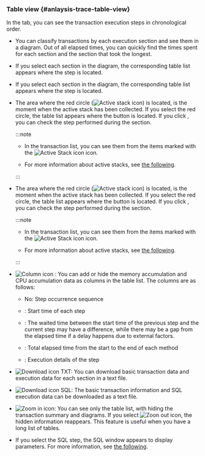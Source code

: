 ### Table view {#anlaysis-trace-table-view}

In the <Cmdname sid="TTL06126" className="uitext" /> tab, you can see the transaction execution steps in chronological order.

<Xclude product='php,nodejs,golang'>

<ImgLang img="analysis-tx-table-view-mode.png" desc="Table view" />

</Xclude>

<InDoc product='php,nodejs,golang'>

<ImgLang img="analysis-tx-table-view-mode-none-actx.png" desc="Table view" />

</InDoc>

- You can classify transactions by each execution section and see them in a diagram. Out of all elapsed times, you can quickly find the times spent for each section and the section that took the longest.

<Xclude product='php,nodejs,golang'>

- If you select each section in the diagram, the corresponding table list appears where the step is located.

  <ImgLang img="analysis-tx-table-view-select-stack.png" desc="Step selection" />

</Xclude>

<InDoc product='php,nodejs,golang'>

- If you select each section in the diagram, the corresponding table list appears where the step is located.

  <ImgLang img="analysis-tx-table-view-select-stack-none-actx.png" desc="Step selection" />

</InDoc>

<Xclude product='php,nodejs,golang,kubernetes'>

- The area where the red circle (![Active stack icon](/img/ic-c-tx-active-stack.svg)) is located, is the moment when the active stack has been collected. If you select the red circle, the table list appears where the <Cmdname sid="active_stack" className="uitext" /> button is located. If you click <Cmdname sid="active_stack" className="uitext" />, you can check the step performed during the section.

  :::note

  - In the transaction list, you can see them from the items marked with the ![Active Stack icon](/img/ic-s-active-stack.svg) icon.

  - For more information about active stacks, see [the following](analysis-apm#active-stack).

  :::

</Xclude>

<InDoc product='kubernetes'>

- The area where the red circle (![Active stack icon](/img/ic-c-tx-active-stack.svg)) is located, is the moment when the active stack has been collected. If you select the red circle, the table list appears where the <Cmdname sid="active_stack" className="uitext" /> button is located. If you click <Cmdname sid="active_stack" className="uitext" />, you can check the step performed during the section.

  :::note

  - In the transaction list, you can see them from the items marked with the ![Active Stack icon](/img/ic-s-active-stack.svg) icon.

  - For more information about active stacks, see [the following](../java/analysis-apm#active-stack).

  :::

</InDoc>

- ![Column icon](/img/ico-column.svg) <Cmdname sid="select_column" className="uitext" />: You can add or hide the memory accumulation and CPU accumulation data as columns in the table list. The columns are as follows:

  - <UI>No</UI>: Step occurrence sequence

  - <Cmdname sid="TTL06416" className="uitext" />: Start time of each step

  - <Cmdname sid="gap_time" className="uitext" />: The waited time between the start time of the previous step and the current step may have a difference, while there may be a gap from the elapsed time if a delay happens due to external factors.

  - <Cmdname sid="TTL06375" className="uitext" />: Total elapsed time from the start to the end of each method

  - <Cmdname sid="TTL06417" className="uitext" />: Execution details of the step

- ![Download icon](/img/ico-download.svg) <UI>TXT</UI>: You can download basic transaction data and execution data for each section in a text file.

- ![Download icon](/img/ico-download.svg) <UI>SQL</UI>: The basic transaction information and SQL execution data can be downloaded as a text file.

- ![Zoom in icon](/img/ic-outside.svg): You can see only the table list, with hiding the transaction summary and diagrams. If you select ![Zoon out icon](/img/ic-inside.svg), the hidden information reappears. This feature is useful when you have a long list of tables.

- If you select the SQL step, the <UI>SQL</UI> window appears to display parameters. For more information, see [the following](#transaction-parameter).
